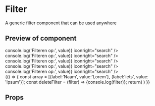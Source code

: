 

<Meta title="Filter" component={Filter} />

# Filter

A generic filter component that can be used anywhere

## Preview of component

<Preview>
	<Story name='Base'>
		<Filter
			title='Filter'
			noFilterText='Geen filters beschikbaar'
			onConfirm={action()}
			onClear={action()}
			confirmText='Toepassen'
			cleanText='Alles leegmaken'
			onFilterRemove={action()}
		>
			<FilterBody>
				<div className="col-xs-8">
					<TextField
						label="zoeken"
						id="zoeken"
						name="zoeken"
						className="textfield-class"
						placeholder={`Zoeken op`}
						onChange={(value) => console.log('Filteren op:', value)}
						iconright="search"
					/>
				</div>
			</FilterBody>
		</Filter>
	</Story>
	<Story name='Multiple input fields'>
		<Filter
			title='Filter'
			noFilterText='Geen filters beschikbaar'
			onConfirm={action()}
			confirmText='Toepassen'
			cleanText='Alles leegmaken'
			onClear={action()}
			onFilterRemove={action()}
		>
			<FilterBody>
				<div className="m-filter-form__col col-xs">
					<TextField
						label="zoeken"
						id="zoeken"
						name="zoeken"
						className="textfield-class"
						placeholder={`Zoeken op`}
						onChange={(value) => console.log('Filteren op:', value)}
						iconright="search"
					/>
				</div>
				<div className="m-filter-form__col col-xs">
					<TextField
						label="zoeken"
						id="zoeken"
						name="zoeken"
						className="textfield-class"
						placeholder={`Zoeken op`}
						onChange={(value) => console.log('Filteren op:', value)}
						iconright="search"
					/>
				</div>
				<div className="m-filter-form__col col-xs">
					<TextField
						label="zoeken"
						id="zoeken"
						name="zoeken"
						className="textfield-class"
						placeholder={`Zoeken op`}
						onChange={(value) => console.log('Filteren op:', value)}
						iconright="search"
					/>
				</div>
				<div className="m-filter-form__col col-xs">
					<TextField
						label="zoeken"
						id="zoeken"
						name="zoeken"
						className="textfield-class"
						placeholder={`Zoeken op`}
						onChange={(value) => console.log('Filteren op:', value)}
						iconright="search"
					/>
				</div>
			</FilterBody>
		</Filter>
	</Story>
	<Story name='No input fields'>
		<Filter
			title='Filter'
			noFilterText='Geen filters beschikbaar'
			onConfirm={action()}
			onClear={action()}
			confirmText='Toepassen'
			cleanText='Alles leegmaken'
			onFilterRemove={action()}
		/>
	</Story>
	<Story name='Active filter items'>
		{() => {
			const array = [{label:'Naam', value:'Lorem'}, {label:'iets', value: 'Ipsum'}];
			const deleteFilter = (filter) => {console.log(filter)};
			return(
				<Filter
					title='Filter'
					noFilterText='Geen filters beschikbaar'
					onConfirm={action('add filter')}
					onClean={action('remove all filters')}
					confirmText='Toepassen' cleanText='Alles leegmaken'
					activeFilters={array} onFilterRemove={deleteFilter}
				/>
			)
		}}
	</Story>
</Preview>

## Props

<Props of={Filter} />

